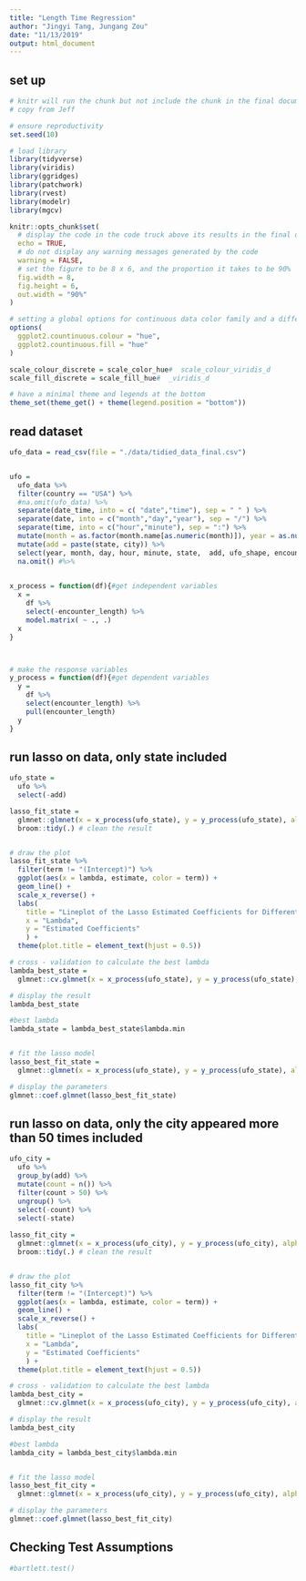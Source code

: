 ```yaml
---
title: "Length Time Regression"
author: "Jingyi Tang, Jungang Zou"
date: "11/13/2019"
output: html_document
---
```


## set up

```r
# knitr will run the chunk but not include the chunk in the final document
# copy from Jeff

# ensure reproductivity
set.seed(10)

# load library
library(tidyverse)
library(viridis)
library(ggridges)
library(patchwork)
library(rvest)
library(modelr)
library(mgcv)

knitr::opts_chunk$set(
  # display the code in the code truck above its results in the final document
  echo = TRUE,
  # do not display any warning messages generated by the code
  warning = FALSE,
  # set the figure to be 8 x 6, and the proportion it takes to be 90%
  fig.width = 8,
  fig.height = 6, 
  out.width = "90%"
)

# setting a global options for continuous data color family and a different format to set discrete data to have a color family
options(
  ggplot2.countinuous.colour = "hue",
  ggplot2.countinuous.fill = "hue"
)

scale_colour_discrete = scale_color_hue#  scale_colour_viridis_d
scale_fill_discrete = scale_fill_hue#  _viridis_d

# have a minimal theme and legends at the bottom
theme_set(theme_get() + theme(legend.position = "bottom"))

```

## read dataset
```r
ufo_data = read_csv(file = "./data/tidied_data_final.csv")


ufo =
  ufo_data %>%  
  filter(country == "USA") %>% 
  #na.omit(ufo_data) %>% 
  separate(date_time, into = c( "date","time"), sep = " " ) %>%
  separate(date, into = c("month","day","year"), sep = "/") %>% 
  separate(time, into = c("hour","minute"), sep = ":") %>% 
  mutate(month = as.factor(month.name[as.numeric(month)]), year = as.numeric(year), hour = as.numeric(hour), minute = as.numeric(minute), day = as.numeric(day), country = as.factor(country), state = as.factor(state), city = as.factor(city)) %>% 
  mutate(add = paste(state, city)) %>% 
  select(year, month, day, hour, minute, state,  add, ufo_shape, encounter_length) %>% 
  na.omit() #%>% 
  

```
  
  
```r
x_process = function(df){#get independent variables
  x = 
    df %>% 
    select(-encounter_length) %>% 
    model.matrix( ~ ., .)
  x
}



# make the response variables
y_process = function(df){#get dependent variables
  y = 
    df %>% 
    select(encounter_length) %>% 
    pull(encounter_length)
  y
}

```


## run lasso on data, only state included

```r
ufo_state = 
  ufo %>% 
  select(-add)

lasso_fit_state = 
  glmnet::glmnet(x = x_process(ufo_state), y = y_process(ufo_state), alpha = 1) %>%  #alpha is the parameters to control the type of elastic net models, when alpha = 1, the elastic net model is equivalent to lasso.
  broom::tidy(.) # clean the result


# draw the plot
lasso_fit_state %>% 
  filter(term != "(Intercept)") %>% 
  ggplot(aes(x = lambda, estimate, color = term)) + 
  geom_line() + 
  scale_x_reverse() +
  labs(
    title = "Lineplot of the Lasso Estimated Coefficients for Different Lambda",
    x = "Lambda",
    y = "Estimated Coefficients"
    ) +
  theme(plot.title = element_text(hjust = 0.5))

# cross - validation to calculate the best lambda
lambda_best_state = 
  glmnet::cv.glmnet(x = x_process(ufo_state), y = y_process(ufo_state), alpha = 1, nfolds = 10)

# display the result
lambda_best_state

#best lambda
lambda_state = lambda_best_state$lambda.min


# fit the lasso model
lasso_best_fit_state = 
  glmnet::glmnet(x = x_process(ufo_state), y = y_process(ufo_state), alpha = 1, nlambda = 1, lambda = lambda_state) #alpha is the parameters to control the type of elastic net models, when alpha = 1, the elastic net model is equivalent to lasso.

# display the parameters
glmnet::coef.glmnet(lasso_best_fit_state) 

```

## run lasso on data, only the city appeared more than 50 times included

```r
ufo_city = 
  ufo %>% 
  group_by(add) %>% 
  mutate(count = n()) %>% 
  filter(count > 50) %>% 
  ungroup() %>% 
  select(-count) %>% 
  select(-state)
  
lasso_fit_city = 
  glmnet::glmnet(x = x_process(ufo_city), y = y_process(ufo_city), alpha = 1) %>%  #alpha is the parameters to control the type of elastic net models, when alpha = 1, the elastic net model is equivalent to lasso.
  broom::tidy(.) # clean the result


# draw the plot
lasso_fit_city %>% 
  filter(term != "(Intercept)") %>% 
  ggplot(aes(x = lambda, estimate, color = term)) + 
  geom_line() + 
  scale_x_reverse() +
  labs(
    title = "Lineplot of the Lasso Estimated Coefficients for Different Lambda",
    x = "Lambda",
    y = "Estimated Coefficients"
    ) +
  theme(plot.title = element_text(hjust = 0.5))

# cross - validation to calculate the best lambda
lambda_best_city = 
  glmnet::cv.glmnet(x = x_process(ufo_city), y = y_process(ufo_city), alpha = 1, nfolds = 10)

# display the result
lambda_best_city

#best lambda
lambda_city = lambda_best_city$lambda.min


# fit the lasso model
lasso_best_fit_city = 
  glmnet::glmnet(x = x_process(ufo_city), y = y_process(ufo_city), alpha = 1, nlambda = 1, lambda = lambda_city) #alpha is the parameters to control the type of elastic net models, when alpha = 1, the elastic net model is equivalent to lasso.

# display the parameters
glmnet::coef.glmnet(lasso_best_fit_city) 
```

## Checking Test Assumptions

```r

#bartlett.test()

```


